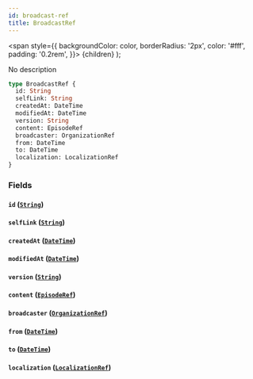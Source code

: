 ```yaml
---
id: broadcast-ref
title: BroadcastRef
---
```


<span
style={{
      backgroundColor: color,
      borderRadius: '2px',
      color: '#fff',
      padding: '0.2rem',
    }}>
{children}
</span>
);

No description

```graphql
type BroadcastRef {
  id: String
  selfLink: String
  createdAt: DateTime
  modifiedAt: DateTime
  version: String
  content: EpisodeRef
  broadcaster: OrganizationRef
  from: DateTime
  to: DateTime
  localization: LocalizationRef
}
```

### Fields

#### `id` ([`String`](/docs/schema/scalars/string))

#### `selfLink` ([`String`](/docs/schema/scalars/string))

#### `createdAt` ([`DateTime`](/docs/schema/scalars/date-time))

#### `modifiedAt` ([`DateTime`](/docs/schema/scalars/date-time))

#### `version` ([`String`](/docs/schema/scalars/string))

#### `content` ([`EpisodeRef`](/docs/schema/inputs/episode-ref))

#### `broadcaster` ([`OrganizationRef`](/docs/schema/inputs/organization-ref))

#### `from` ([`DateTime`](/docs/schema/scalars/date-time))

#### `to` ([`DateTime`](/docs/schema/scalars/date-time))

#### `localization` ([`LocalizationRef`](/docs/schema/inputs/localization-ref))
